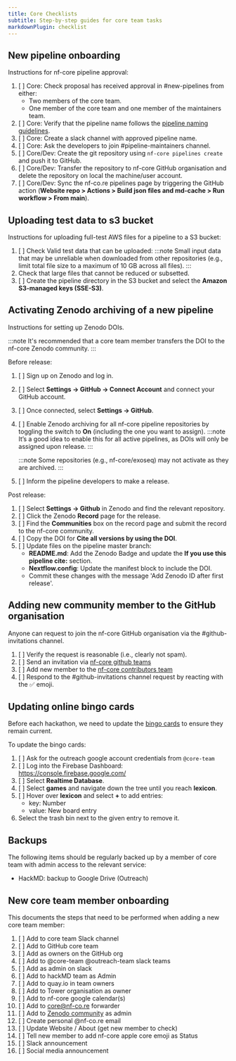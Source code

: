 ```yaml
---
title: Core Checklists
subtitle: Step-by-step guides for core team tasks
markdownPlugin: checklist
---
```


## New pipeline onboarding

Instructions for nf-core pipeline approval:

1. [ ] Core: Check proposal has received approval in #new-pipelines from either:
    - Two members of the core team.
    - One member of the core team and one member of the maintainers team.
2. [ ] Core: Verify that the pipeline name follows the [pipeline naming guidelines](/docs/guidelines/pipelines/workflow_name).
3. [ ] Core: Create a slack channel with approved pipeline name.
4. [ ] Core: Ask the developers to join #pipeline-maintainers channel.
5. [ ] Core/Dev: Create the git repository using `nf-core pipelines create` and push it to GitHub.
6. [ ] Core/Dev: Transfer the repository to nf-core GitHub organisation and delete the repository on local the machine/user account.
7. [ ] Core/Dev: Sync the nf-co.re pipelines page by triggering the GitHub action (**Website repo > Actions > Build json files and md-cache > Run workflow > From main**).

## Uploading test data to s3 bucket

Instructions for uploading full-test AWS files for a pipeline to a S3 bucket:

1.   [ ] Check Valid test data that can be uploaded:
    :::note
    Small input data that may be unreliable when downloaded from other repositories (e.g., limit total file size to a maximum of 10 GB across all files).
    :::
2. Check that large files that cannot be reduced or subsetted.
3.   [ ] Create the pipeline directory in the S3 bucket and select the **Amazon S3-managed keys (SSE-S3)**.

## Activating Zenodo archiving of a new pipeline

Instructions for setting up Zenodo DOIs.

:::note
It's recommended that a core team member transfers the DOI to the nf-core Zenodo community.
:::

Before release:

1. [ ] Sign up on Zenodo and log in.
2. [ ] Select **Settings -> GitHub -> Connect Account** and connect your GitHub account.
3. [ ] Once connected, select **Settings -> GitHub**.
4. [ ] Enable Zenodo archiving for all nf-core pipeline repositories by toggling the switch to **On** (including the one you want to assign).
    :::note
    It’s a good idea to enable this for all active pipelines, as DOIs will only be assigned upon release.
    :::
    
    :::note
    Some repositories (e.g., nf-core/exoseq) may not activate as they are archived.
    :::
5. [ ] Inform the pipeline developers to make a release.

Post release:

1. [ ] Select **Settings -> Github** in Zenodo and find the relevant repository.
2. [ ] Click  the Zenodo **Record** page for the release.
3. [ ] Find the **Communities** box on the record page and submit the record to the nf-core community.
4. [ ] Copy the DOI for **Cite all versions by using the DOI**.
5. [ ] Update files on the pipeline master branch:
    - **README.md**: Add the Zenodo Badge and update the **If you use this pipeline cite:** section.
    - **Nextflow.config**: Update the manifest block to include the DOI.
    - Commit these changes with the message 'Add Zenodo ID after first release'.

## Adding new community member to the GitHub organisation

Anyone can request to join the nf-core GitHub organisation via the #github-invitations channel.

1.  [ ] Verify the request is reasonable (i.e., clearly not spam).
2.  [ ] Send an invitation via [nf-core github teams](https://github.com/orgs/nf-core/teams)
3.  [ ] Add new member to the [nf-core contributors team](https://github.com/orgs/nf-core/teams/contributors)
4.  [ ] Respond to the #github-invitations channel request by reacting with the ✅ emoji.

## Updating online bingo cards

Before each hackathon, we need to update the [bingo cards](https://nfcore-bingo.web.app/) to ensure they remain current.

To update the bingo cards:

1. [ ] Ask for the outreach google account credentials from `@core-team`
2. [ ] Log into the Firebase Dashboard: https://console.firebase.google.com/
3. [ ] Select **Realtime Database**.
4. [ ] Select **games** and navigate down the tree until you reach **lexicon**.
5. [ ] Hover over **lexicon** and select **+** to add entries:
    - key: Number
    - value: New board entry
6. Select the trash bin next to the given entry to remove it.

## Backups

The following items should be regularly backed up by a member of core team with admin access to the relevant service:

-   HackMD: backup to Google Drive (Outreach)

## New core team member onboarding

This documents the steps that need to be performed when adding a new core team member:

1. [ ] Add to core team Slack channel
2. [ ] Add to GitHub core team
3. [ ] Add as owners on the GitHub org
4. [ ] Add to @core-team @outreach-team slack teams
5. [ ] Add as admin on slack
6. [ ] Add to hackMD team as Admin
7. [ ] Add to quay.io in team owners
8. [ ] Add to Tower organisation as owner
9. [ ] Add to nf-core google calendar(s)
10. [ ] Add to core@nf-co.re forwarder
11. [ ] Add to [Zenodo community](https://zenodo.org/communities/nf-core/records?q=&l=list&p=1&s=10) as admin
12. [ ] Create personal @nf-co.re email
13. [ ] Update Website / About (get new member to check)
14. [ ] Tell new member to add nf-core apple core emoji as Status
15. [ ] Slack announcement
16. [ ] Social media announcement
